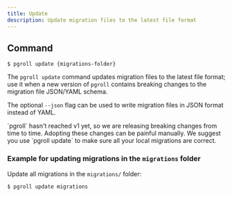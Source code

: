 ```yaml
---
title: Update
description: Update migration files to the latest file format
---
```


## Command

```
$ pgroll update {migrations-folder}
```

The `pgroll update` command updates migration files to the latest file format; use it when a new version of `pgroll` contains breaking changes to the migration file JSON/YAML schema.

The optional `--json` flag can be used to write migration files in JSON format instead of YAML.

<Warning>
`pgroll` hasn't reached v1 yet, so we are releasing breaking changes from time to time. Adopting these changes can be painful manually. We suggest you use `pgroll update` to make sure all your local migrations are correct.
</Warning>

### Example for updating migrations in the `migrations` folder

Update all migrations in the `migrations/` folder:

```
$ pgroll update migrations
```
